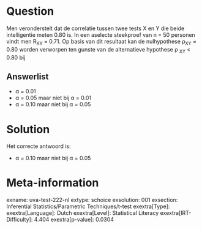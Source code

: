 Question
========

Men veronderstelt dat de correlatie tussen twee tests X en Y die beide
intelligentie meten 0.80 is. In een aselecte steekproef van n = 50
personen vindt men R~XY~ = 0.71. Op basis van dit resultaat kan de
nulhypothese ρ~XY~ = 0.80 worden verworpen ten gunste van de
alternatieve hypothese ρ ~XY~ \< 0.80 bij

Answerlist
----------

* α = 0.01
* α = 0.05 maar niet bij α = 0.01
* α = 0.10 maar niet bij α = 0.05

Solution
========

Het correcte antwoord is: 

* α = 0.10 maar niet bij α = 0.05

Meta-information
================
exname: uva-test-222-nl
extype: schoice
exsolution: 001
exsection: Inferential Statistics/Parametric Techniques/t-test
exextra[Type]: 
exextra[Language]: Dutch
exextra[Level]: Statistical Literacy
exextra[IRT-Difficulty]: 4.404
exextra[p-value]: 0.0304
